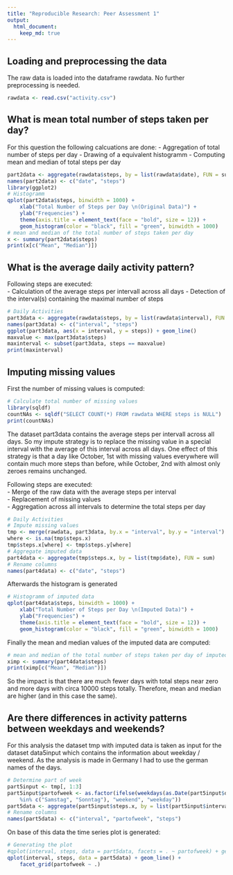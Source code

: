 ```yaml
---
title: "Reproducible Research: Peer Assessment 1"
output: 
  html_document:
    keep_md: true
---
```



## Loading and preprocessing the data
The raw data is loaded into the dataframe rawdata. No further preprocessing is needed.
```R
rawdata <- read.csv("activity.csv")
```

## What is mean total number of steps taken per day?
For this question the following calcuations are done:
- Aggregation of total number of steps per day
- Drawing of a equivalent histogramm
- Computing mean and median of total steps per day

```R
part2data <- aggregate(rawdata$steps, by = list(rawdata$date), FUN = sum, na.rm = TRUE)
names(part2data) <- c("date", "steps")
library(ggplot2)
# Histogramm
qplot(part2data$steps, binwidth = 1000) + 
	xlab("Total Number of Steps per Day \n(Original Data)") +
	ylab("Frequencies") +
	theme(axis.title = element_text(face = "bold", size = 12)) +
	geom_histogram(color = "black", fill = "green", binwidth = 1000)
# mean and median of the total number of steps taken per day
x <- summary(part2data$steps)
print(x[c("Mean", "Median")])

```


## What is the average daily activity pattern?
Following steps are executed:   
- Calculation of the average steps per intervall across all days
- Detection of the interval(s) containing the maximal number of steps

```R
# Daily Activities
part3data <- aggregate(rawdata$steps, by = list(rawdata$interval), FUN = mean, na.rm = TRUE)
names(part3data) <- c("interval", "steps")
ggplot(part3data, aes(x = interval, y = steps)) + geom_line()
maxvalue <- max(part3data$steps)
maxinterval <- subset(part3data, steps == maxvalue)
print(maxinterval)
```


## Imputing missing values   
First the number of missing values is computed:
```R
# Calculate total number of missing values
library(sqldf)
countNAs <- sqldf("SELECT COUNT(*) FROM rawdata WHERE steps is NULL")
print(countNAs)
```
The dataset part3data contains the average steps per intervall across all days. So my impute strategy
is to replace the missing value in a special interval with the average of this interval across all days. One
effect of this strategy is that a day like October, 1st with missing values everywhere will contain much more steps
than before, while October, 2nd with almost only zeroes remains unchanged.

Following steps are executed:  
- Merge of the raw data with the average steps per interval   
- Replacement of missing values   
- Aggregation across all intervals to determine the total steps per day   

```R
# Daily Activities
# Impute missing values
tmp <- merge(rawdata, part3data, by.x = "interval", by.y = "interval")
where <- is.na(tmp$steps.x)
tmp$steps.x[where] <- tmp$steps.y[where]
# Aggregate imputed data
part4data <- aggregate(tmp$steps.x, by = list(tmp$date), FUN = sum)
# Rename columns
names(part4data) <- c("date", "steps")
```
Afterwards the histogram is generated
```R
# Histogramm of imputed data
qplot(part4data$steps, binwidth = 1000) + 
	xlab("Total Number of Steps per Day \n(Imputed Data)") +
	ylab("Frequencies") +
	theme(axis.title = element_text(face = "bold", size = 12)) +
	geom_histogram(color = "black", fill = "green", binwidth = 1000)
```
Finally the mean and median values of the imputed data are computed:
```R
# mean and median of the total number of steps taken per day of imputed data
ximp <- summary(part4data$steps)
print(ximp[c("Mean", "Median")])
```
So the impact is that there are much fewer days with total steps near zero and more days with circa 10000 steps totally. Therefore, mean and median are higher (and in this case the same).

## Are there differences in activity patterns between weekdays and weekends?
For this analysis the dataset tmp with imputed data is taken as input for the dataset 
data5input which contains the information about weekday / weekend. As the analysis is
made in Germany I had to use the german names of the days.
```R
# Determine part of week
part5input <- tmp[, 1:3]
part5input$partofweek <- as.factor(ifelse(weekdays(as.Date(part5input$date)) 
	%in% c("Samstag", "Sonntag"), "weekend", "weekday")) 
part5data <- aggregate(part5input$steps.x, by = list(part5input$interval, part5input$partofweek), FUN = mean)
# Rename columns
names(part5data) <- c("interval", "partofweek", "steps")
```
On base of this data the time series plot is generated:
```R
# Generating the plot
#qplot(interval, steps, data = part5data, facets = . ~ partofweek) + geom_line()
qplot(interval, steps, data = part5data) + geom_line() + 
	facet_grid(partofweek ~ .) 
```
